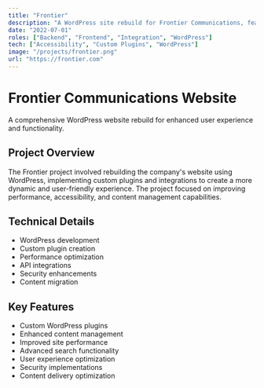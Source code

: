 ```yaml
---
title: "Frontier"
description: "A WordPress site rebuild for Frontier Communications, featuring custom plugins and integrations for enhanced functionality."
date: "2022-07-01"
roles: ["Backend", "Frontend", "Integration", "WordPress"]
tech: ["Accessibility", "Custom Plugins", "WordPress"]
image: "/projects/frontier.png"
url: "https://frontier.com"
---
```


# Frontier Communications Website

A comprehensive WordPress website rebuild for enhanced user experience and functionality.

## Project Overview

The Frontier project involved rebuilding the company's website using WordPress, implementing custom plugins and integrations to create a more dynamic and user-friendly experience. The project focused on improving performance, accessibility, and content management capabilities.

## Technical Details

- WordPress development
- Custom plugin creation
- Performance optimization
- API integrations
- Security enhancements
- Content migration

## Key Features

- Custom WordPress plugins
- Enhanced content management
- Improved site performance
- Advanced search functionality
- User experience optimization
- Security implementations
- Content delivery optimization
